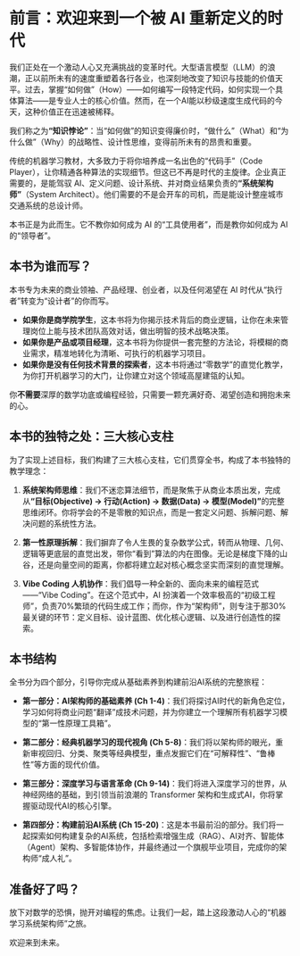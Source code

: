 # 前言：欢迎来到一个被 AI 重新定义的时代

我们正处在一个激动人心又充满挑战的变革时代。大型语言模型（LLM）的浪潮，正以前所未有的速度重塑着各行各业，也深刻地改变了知识与技能的价值天平。过去，掌握“如何做”（How）——如何编写一段特定代码，如何实现一个具体算法——是专业人士的核心价值。然而，在一个AI能以秒级速度生成代码的今天，这种价值正在迅速被稀释。

我们称之为**“知识悖论”**：当“如何做”的知识变得廉价时，“做什么”（What）和“为什么做”（Why）的战略性、设计性思维，变得前所未有的昂贵和重要。

传统的机器学习教材，大多致力于将你培养成一名出色的“代码手”（Code Player），让你精通各种算法的实现细节。但这已不再是时代的主旋律。企业真正需要的，是能驾驭 AI、定义问题、设计系统、并对商业结果负责的**“系统架构师”**（System Architect）。他们需要的不是会开车的司机，而是能设计整座城市交通系统的总设计师。

本书正是为此而生。它不教你如何成为 AI 的“工具使用者”，而是教你如何成为 AI 的“领导者”。

## 本书为谁而写？

本书专为未来的商业领袖、产品经理、创业者，以及任何渴望在 AI 时代从“执行者”转变为“设计者”的你而写。

- **如果你是商学院学生**，这本书将为你揭示技术背后的商业逻辑，让你在未来管理岗位上能与技术团队高效对话，做出明智的技术战略决策。
- **如果你是产品或项目经理**，这本书将为你提供一套完整的方法论，将模糊的商业需求，精准地转化为清晰、可执行的机器学习项目。
- **如果你是没有任何技术背景的探索者**，这本书将通过“零数学”的直觉化教学，为你打开机器学习的大门，让你建立对这个领域高屋建瓴的认知。

你**不需要**深厚的数学功底或编程经验，只需要一颗充满好奇、渴望创造和拥抱未来的心。

## 本书的独特之处：三大核心支柱

为了实现上述目标，我们构建了三大核心支柱，它们贯穿全书，构成了本书独特的教学理念：

1.  **系统架构师思维**：我们不迷恋算法细节，而是聚焦于从商业本质出发，完成从**“目标(Objective) -> 行动(Action) -> 数据(Data) -> 模型(Model)”**的完整思维闭环。你将学会的不是零散的知识点，而是一套定义问题、拆解问题、解决问题的系统性方法。

2.  **第一性原理拆解**：我们摒弃了令人生畏的复杂数学公式，转而从物理、几何、逻辑等更底层的直觉出发，带你“看到”算法的内在图像。无论是梯度下降的山谷，还是向量空间的距离，你都将建立起对核心概念坚实而深刻的直觉理解。

3.  **Vibe Coding 人机协作**：我们倡导一种全新的、面向未来的编程范式——“Vibe Coding”。在这个范式中，AI 扮演着一个效率极高的“初级工程师”，负责70%繁琐的代码生成工作；而你，作为“架构师”，则专注于那30%最关键的环节：定义目标、设计蓝图、优化核心逻辑、以及进行创造性的探索。

## 本书结构

全书分为四个部分，引导你完成从基础素养到构建前沿AI系统的完整旅程：

- **第一部分：AI架构师的基础素养 (Ch 1-4)**：我们将探讨AI时代的新角色定位，学习如何将商业问题“翻译”成技术问题，并为你建立一个理解所有机器学习模型的“第一性原理工具箱”。

- **第二部分：经典机器学习的现代视角 (Ch 5-8)**：我们将以架构师的眼光，重新审视回归、分类、聚类等经典模型，重点发掘它们在“可解释性”、“鲁棒性”等方面的现代价值。

- **第三部分：深度学习与语言革命 (Ch 9-14)**：我们将进入深度学习的世界，从神经网络的基础，到引领当前浪潮的 Transformer 架构和生成式AI，你将掌握驱动现代AI的核心引擎。

- **第四部分：构建前沿AI系统 (Ch 15-20)**：这是本书最前沿的部分。我们将一起探索如何构建复杂的AI系统，包括检索增强生成（RAG）、AI对齐、智能体（Agent）架构、多智能体协作，并最终通过一个旗舰毕业项目，完成你的架构师“成人礼”。

## 准备好了吗？

放下对数学的恐惧，抛开对编程的焦虑。让我们一起，踏上这段激动人心的“机器学习系统架构师”之旅。

欢迎来到未来。
